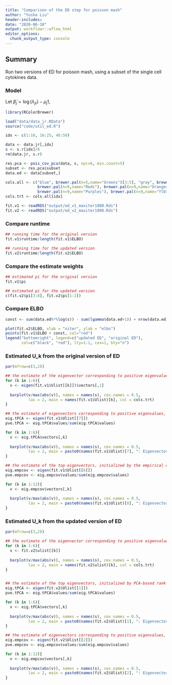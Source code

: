 ```yaml
---
title: "Comparison of the ED step for poisson mash"
author: "Yusha Liu"
header-includes:
date: "2020-06-18"
output: workflowr::wflow_html
editor_options:
  chunk_output_type: console
---
```


## Summary
Run two versions of ED for poisson mash, using a subset of the single cell cytokines data.

### Model
Let $\tilde{\beta}_j = \log(\lambda_{jr}) - \mu_j 1$, 
\begin{align}
\tilde{\beta}_j  & =  \sum_{h}  \pi_{h} \: MVN(0, \: U_h) + v_j \sum_{g} \pi_{g} \: u_g \\
\text{where} \quad v_j & \sim N(0, 1) \quad \text{and} \quad \sum_{h} \pi_h + \sum_{g} \pi_g = 1. \\
\end{align}

```r
library(RColorBrewer)

load("data/data_jr.RData")
source("code/util_ed.R")

idx <- c(1:10, 16:25, 46:50)

data <- data.jr[,idx]
s <- s.r[idx]/8
rm(data.jr, s.r)

res.pca <- pois_cov_pca(data, s, npc=6, min.count=5)
subset <- res.pca$subset
data.ed <- data[subset,]

cols.all <- c("blue", brewer.pal(n=5,name="Greens")[3:5], "gray", brewer.pal(n=9,name="PuRd"), 
              brewer.pal(n=9,name="Reds"), brewer.pal(n=9,name="Oranges"),
              brewer.pal(n=9,name="Purples"), brewer.pal(n=9,name="YlOrRd"))
cols.trt <- cols.all[idx]

fit.v1 <- readRDS("output/ed_v1_maxiter1000.Rds")
fit.v2 <- readRDS("output/ed_v2_maxiter1000.Rds")
```

### Compare runtime
```r
## running time for the original version
fit.v1$runtime/length(fit.v1$ELBO)

## running time for the updated version
fit.v2$runtime/length(fit.v2$ELBO)
```


### Compare the estimate weights
```r
## estimated pi for the original version
fit.v1$pi

## estimated pi for the updated version
c(fit.v2$pi[3:8], fit.v2$pi[1:2])
```


### Compare ELBO
```r
const <- sum(data.ed%*%log(s)) - sum(lgamma(data.ed+1)) + nrow(data.ed)*ncol(data.ed)/2

plot(fit.v2$ELBO, xlab = "niter", ylab = "elbo")
points(fit.v1$ELBO + const, col="red")
legend("bottomright", legend=c("updated ED", "original ED"),
       col=c("black", "red"), lty=1:1, cex=1, bty="n")
```


### Estimated U_k from the original version of ED
```r
par(mfrow=c(3,2))

## the estimate of the eigenvector corresponding to positive eigenvalue, initialized by PCA-based rank-1 covariance matrix
for (k in 1:6){
  v <- eigen(fit.v1$Ulist[[k]])$vectors[,1]
  
  barplot(v/max(abs(v)), names = names(s), cex.names = 0.5,
          las = 2, main = names(fit.v1$Ulist)[k], col = cols.trt)
}

## the estimate of eigenvectors corresponding to positive eigenvalues, initialized by PCA-based rank-6 covariance matrix
eig.tPCA <- eigen(fit.v1$Ulist[[7]])
pve.tPCA <- eig.tPCA$values/sum(eig.tPCA$values)

for (k in 1:6){
  v <- eig.tPCA$vectors[,k]
  
  barplot(v/max(abs(v)), names = names(s), cex.names = 0.5,
          las = 2, main = paste0(names(fit.v1$Ulist)[7], ": Eigenvector ", k, " (pve = ", round(pve.tPCA[k],3), ")"), col = cols.trt)
}

## the estimate of the top eigenvectors, initialized by the empirical covariance matrix
eig.empcov <- eigen(fit.v1$Ulist[[8]])
pve.empcov <- eig.empcov$values/sum(eig.empcov$values)

for (k in 1:12){
  v <- eig.empcov$vectors[,k]
  
  barplot(v/max(abs(v)), names = names(s), cex.names = 0.5,
          las = 2, main = paste0(names(fit.v1$Ulist)[8], ": Eigenvector ", k, " (pve = ", round(pve.empcov[k],3), ")"), col = cols.trt)
}
```


### Estimated U_k from the updated version of ED
```r
par(mfrow=c(3,2))

## the estimate of the eigenvector corresponding to positive eigenvalue, initialized by PCA-based rank-1 covariance matrix
for (k in 1:6){
  v <- fit.v2$ulist[[k]]
  
  barplot(v/max(abs(v)), names = names(s), cex.names = 0.5,
          las = 2, main = names(fit.v2$ulist)[k], col = cols.trt)
}


## the estimate of the top eigenvectors, initialized by PCA-based rank-6 covariance matrix
eig.tPCA <- eigen(fit.v2$Ulist[[1]])
pve.tPCA <- eig.tPCA$values/sum(eig.tPCA$values)

for (k in 1:6){
  v <- eig.tPCA$vectors[,k]
  
  barplot(v/max(abs(v)), names = names(s), cex.names = 0.5,
          las = 2, main = paste0(names(fit.v2$Ulist)[1], ": Eigenvector ", k, " (pve = ", round(pve.tPCA[k],3), ")"), col = cols.trt)
}

## the estimate of eigenvectors corresponding to positive eigenvalues, initialized by the empirical covariance matrix
eig.empcov <- eigen(fit.v2$Ulist[[2]])
pve.empcov <- eig.empcov$values/sum(eig.empcov$values)

for (k in 1:12){
  v <- eig.empcov$vectors[,k]
  
  barplot(v/max(abs(v)), names = names(s), cex.names = 0.5,
          las = 2, main = paste0(names(fit.v2$Ulist)[2], ": Eigenvector ", k, " (pve = ", round(pve.empcov[k],3), ")"), col = cols.trt)
}
```
